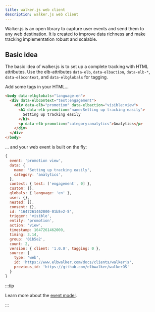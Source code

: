 ```yaml
---
title: walker.js web client
description: walker.js web client
---
```



Walker.js is an open library to capture user events and send them to
any&nbsp;<Link to="../../destinations/web/">web destination</Link>. It is
created to improve data richness and make tracking implementation robust and
scalable.

## Basic idea

The basic idea of walker.js is to set up a complete tracking with HTML
attributes. Use the elb-attributes `data-elb`, `data-elbaction`, `data-elb-*`,
`data-elbcontext`, and `data-elbglobals` for tagging.

Add some tags in your HTML...

```html
<body data-elbglobals="language:en">
  <div data-elbcontext="test:engagement">
    <div data-elb="promotion" data-elbaction="visible:view">
      <h1 data-elb-promotion="name:Setting up tracking easily">
        Setting up tracking easily
      </h1>
      <p data-elb-promotion="category:analytics">Analytics</p>
    </div>
  </div>
</body>
```

... and your web event is built on the fly:

```js
{
  event: 'promotion view',
  data: {
    name: 'Setting up tracking easily',
    category: 'analytics',
  },
  context: { test: ['engagement', 0] },
  custom: {},
  globals: { language: 'en' },
  user: {},
  nested: [],
  consent: {},
  id: '1647261462000-01b5e2-5',
  trigger: 'visible',
  entity: 'promotion',
  action: 'view',
  timestamp: 1647261462000,
  timing: 3.14,
  group: '01b5e2',
  count: 2,
  version: { client: '1.0.0', tagging: 0 },
  source: {
    type: 'web',
    id: 'https://www.elbwalker.com/docs/clients/walkerjs',
    previous_id: 'https://github.com/elbwalker/walkerOS'
  }
}
```

:::tip

Learn more about the [event model](/docs/walkeros/event-model).

:::
